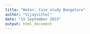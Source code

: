 ```yaml
---
title: "Water: Case study Bangalore"
author: "Vijayvithal"
date: "15 September 2015"
output: html_document
---
```


